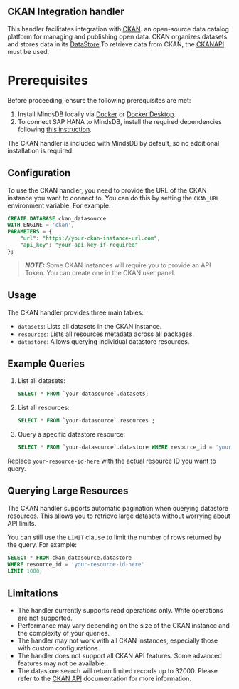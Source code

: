 ## CKAN Integration handler

This handler facilitates integration with [CKAN](https://ckan.org/).
an open-source data catalog platform for managing and publishing open data. CKAN organizes datasets and stores data in its [DataStore](http://docs.ckan.org/en/2.11/maintaining/datastore.html).To retrieve data from CKAN, the [CKANAPI](https://github.com/ckan/ckanapi) must be used.

# Prerequisites

Before proceeding, ensure the following prerequisites are met:

1. Install MindsDB locally via [Docker](https://docs.mindsdb.com/setup/self-hosted/docker) or [Docker Desktop](https://docs.mindsdb.com/setup/self-hosted/docker-desktop).
2. To connect SAP HANA to MindsDB, install the required dependencies following [this instruction](https://docs.mindsdb.com/setup/self-hosted/docker#install-dependencies).

The CKAN handler is included with MindsDB by default, so no additional installation is required.

## Configuration

To use the CKAN handler, you need to provide the URL of the CKAN instance you want to connect to. You can do this by setting the `CKAN_URL` environment variable. For example:

```sql
CREATE DATABASE ckan_datasource
WITH ENGINE = 'ckan',
PARAMETERS = {
    "url": "https://your-ckan-instance-url.com",
    "api_key": "your-api-key-if-required"
};
```

> **_NOTE:_** Some CKAN instances will require you to provide an API Token. You can create one in the CKAN user panel.

## Usage

The CKAN handler provides three main tables:

- `datasets`: Lists all datasets in the CKAN instance.
- `resources`: Lists all resources metadata across all packages.
- `datastore`:  Allows querying individual datastore resources.

## Example Queries

1. List all datasets:

    ```sql
    SELECT * FROM `your-datasource`.datasets;
    ```

2. List all resources:

    ```sql
    SELECT * FROM `your-datasource`.resources ;
    ```

3. Query a specific datastore resource:

    ```sql
    SELECT * FROM `your-datasource`.datastore WHERE resource_id = 'your-resource-id';
    ```

Replace `your-resource-id-here` with the actual resource ID you want to query.

## Querying Large Resources

The CKAN handler supports automatic pagination when querying datastore resources. This allows you to retrieve large datasets without worrying about API limits.

You can still use the `LIMIT` clause to limit the number of rows returned by the query. For example:

```sql
SELECT * FROM ckan_datasource.datastore 
WHERE resource_id = 'your-resource-id-here' 
LIMIT 1000;
```

## Limitations

- The handler currently supports read operations only. Write operations are not supported.
- Performance may vary depending on the size of the CKAN instance and the complexity of your queries.
- The handler may not work with all CKAN instances, especially those with custom configurations.
- The handler does not support all CKAN API features. Some advanced features may not be available.
- The datastore search will return limited records up to 32000. Please refer to the [CKAN API](https://docs.ckan.org/en/2.9/maintaining/datastore.html#ckanext.datastore.logic.action.datastore_search_sql) documentation for more information.
